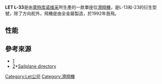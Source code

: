 '''LET L-33'''是由[[萊特库诺维采|萊特库诺维采]]所生產的一款單座位[[滑翔機|滑翔機]]，是L-13和-23的衍生型號，除了方向舵外，飛機是由全金屬製造，於1992年首飛。

==性能==
{{Aircraft specifications|
|plane or copter?=plane
|jet or prop?=prop
|ref=
|crew=1
|capacity= 
|length main=6.62 米
|length alt=21.72 尺
|span main=14.12 米
|span alt=46.33 尺
|height main=1.46 米
|height alt=4.69 尺
|area main=11 米²
|area alt=118 尺²
|empty weight main=210 公斤
|empty weight alt=463 磅
|loaded weight main=
|loaded weight alt=
|max takeoff weight main=340 公斤
|max takeoff weight alt=750 磅
|engine (prop)=
|type of prop=
|number of props=
|power main=
|power alt=
|max speed main= 248 公里/時
|max speed alt=155 英里
|max speed more=
|cruise speed main= 
|cruise speed alt=
|cruise speed more=
|range main
|range alt=
|range more=
|ceiling main=
|ceiling alt=
|climb rate main= 
|climb rate alt= 
|loading main=
|loading alt=
|power/mass main=
|power/mass alt=
}}

==參考來源==
*[https://web.archive.org/web/20070327001925/http://www.nwi.net/~blanikam/l33assoc/l33.htm]
*[https://web.archive.org/web/20120308060224/http://www.sailplanedirectory.com/PlaneDetails.cfm?planeID=331]*[http://www.sailplanedirectory.com Sailplane directory]{{Wayback|url=http://www.sailplanedirectory.com/PlaneDetails.cfm?planeID=331 |date=20120308060224 }}

[[Category:Let公司|Category:Let公司]]
[[Category:滑翔機|Category:滑翔機]]